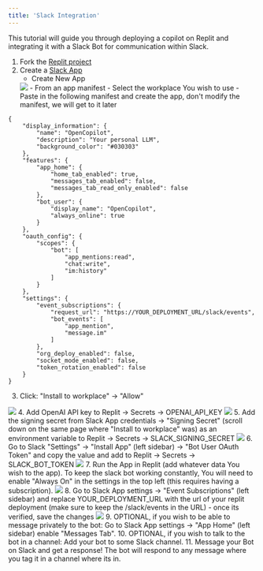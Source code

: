 ```yaml
---
title: 'Slack Integration'
---
```


This tutorial will guide you through deploying a copilot on Replit and integrating it with a Slack Bot for communication within Slack.


1. Fork the [Replit project](https://replit.com/@OpenCopilot/OpenCopilot-SLACK)
2. Create a [Slack App](https://api.slack.com/apps)
    - Create New App
    <img src="/images/slack/create_app.png" />
    - From an app manifest
    - Select the workplace You wish to use
    - Paste in the following manifest and create the app, don't modify the manifest, we will get to it later
```
{
    "display_information": {
        "name": "OpenCopilot",
        "description": "Your personal LLM",
        "background_color": "#030303"
    },
    "features": {
        "app_home": {
            "home_tab_enabled": true,
            "messages_tab_enabled": false,
            "messages_tab_read_only_enabled": false
        },
        "bot_user": {
            "display_name": "OpenCopilot",
            "always_online": true
        }
    },
    "oauth_config": {
        "scopes": {
            "bot": [
                "app_mentions:read",
                "chat:write",
                "im:history"
            ]
        }
    },
    "settings": {
        "event_subscriptions": {
            "request_url": "https://YOUR_DEPLOYMENT_URL/slack/events",
            "bot_events": [
                "app_mention",
                "message.im"
            ]
        },
        "org_deploy_enabled": false,
        "socket_mode_enabled": false,
        "token_rotation_enabled": false
    }
}
```
3. Click: "Install to workplace" -> "Allow"
<img src="/images/slack/install_to_workplace.png" />
4. Add OpenAI API key to Replit -> Secrets -> OPENAI_API_KEY
<img src="/images/slack/replit_secrets.png" />
5. Add the signing secret from Slack App credentials -> "Signing Secret" (scroll down on the same page where "Install to workplace" was) as an environment variable to Replit -> Secrets -> SLACK_SIGNING_SECRET
<img src="/images/slack/slack_signing_secret.png" />
6. Go to Slack "Settings" -> "Install App" (left sidebar) -> "Bot User OAuth Token" and copy the value and add to Replit -> Secrets -> SLACK_BOT_TOKEN
<img src="/images/slack/slack_token.png" />
7. Run the App in Replit (add whatever data You wish to the app). To keep the slack bot working constantly,
You will need to enable "Always On" in the settings in the top left (this requires having a subscription).
<img src="/images/slack/replit_deploy.png" />
8. Go to Slack App settings -> "Event Subscriptions" (left sidebar) and replace YOUR_DEPLOYMENT_URL with the url of your replit deployment (make sure to keep the /slack/events in the URL) - once its verified, save the changes
<img src="/images/slack/slack_url.png" />
9. OPTIONAL, if you wish to be able to message privately to the bot: Go to Slack App settings -> "App Home" (left sidebar) enable "Messages Tab".
10. OPTIONAL, if you wish to talk to the bot in a channel: Add your bot to some Slack channel.
11. Message your Bot on Slack and get a response! The bot will respond to any message where you tag it in a channel where its in.
